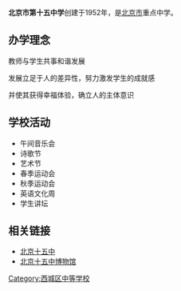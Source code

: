 {{unreferenced|time=2016-07-07T04:06:57+00:00}}
{{Infobox School
  | name        = 北京市第十五中学
  | other_name  = Beijing No.15 Middle School
  | image       = Beijing No. 15 Middle School, Taoran Campus (20220401145817).jpg
  | caption = 十五中陶然校区正门
  | address     = {{PRC}}[[北京市|北京市]][[西城区|西城区]][[陶然亭街道|陶然亭街道]]育新街2号（高中部）(100054）<br />{{PRC}}[[北京市|北京市]][[西城区|西城区]][[白纸坊街道|白纸坊街道]]盆儿胡同58号（初中部）（100054）
  | motto       = 守直筑真
  | established = 1952年
  | type        = 示范性重点中学
  | religion    = 
  | affiliation =
  | district    = 陶然亭-白纸坊学区
  | grades      = [[高中|高中]] [[初中|初中]]
  | principal   = [[苏冰|苏冰]]
  | dean        = 
  | college     = 
  | house       = 
  | sc          =
  | cs          =
  | faculty     = 
  | staff       = 
  | students    = 2000人
  | athletics   = 
  | conference  = 
  | colors      = 
  | mascot      = 
  | magazine    = 意叶
  | free_label  = 
  | free_text   = 
  | free_label2 =
  | free_text2  = 
  | free_label3 = 分校区
  | free_text3  = 北京市第十五中学南口学校
  | free_label4 = 
  | free_text4  = 
  | free_label5 = 
  | free_text5  = 
  | free_label6 = 
  | free_text6  = 
  | tel         =    
  | fax         = 
  | mail        = 
  | website     = http://www.bj15.cn
}}
'''北京市第十五中学'''创建于1952年，是[[北京市|北京市]]重点中学。

== 办学理念 ==
教师与学生共事和谐发展

发展立足于人的差异性，努力激发学生的成就感

并使其获得幸福体验，确立人的主体意识

== 学校活动 ==
*午间音乐会
*诗歌节
*艺术节
*春季运动会
*秋季运动会
*英语文化周
*学生讲坛

== 相关链接 ==
*[https://web.archive.org/web/20160722170414/http://www.bj15.cn/index.php/Home/Index/index 北京十五中]
*[http://blog.sina.com.cn/bj15museum 北京十五中博物馆]{{Wayback|url=http://blog.sina.com.cn/bj15museum |date=20160304102754 }}
{{北京市示范性普通高级中学}}

{{DEFAULTSORT:Bei北}}
[[Category:西城区中等学校|Category:西城区中等学校]]